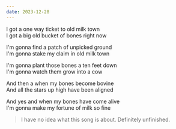 ```yaml
---
date: 2023-12-28
---
```


I got a one way ticket to old milk town\
I got a big old bucket of bones right now

I'm gonna find a patch of unpicked ground\
I'm gonna stake my claim in old milk town

I'm gonna plant those bones a ten feet down\
I'm gonna watch them grow into a cow

And then a when my bones become bovine\
And all the stars up high have been aligned

And yes and when my bones have come alive\
I'm gonna make my fortune of milk so fine

> I have no idea what this song is about. Definitely unfinished.
